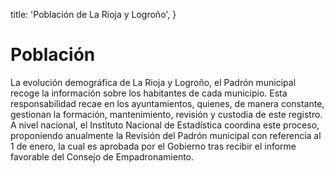
  title: 'Población de La Rioja y Logroño',
}

# Población

La evolución demográfica de La Rioja y Logroño, el Padrón municipal recoge la información sobre los habitantes de cada municipio. Esta responsabilidad recae en los ayuntamientos, quienes, de manera constante, gestionan la formación, mantenimiento, revisión y custodia de este registro. A nivel nacional, el Instituto Nacional de Estadística coordina este proceso, proponiendo anualmente la Revisión del Padrón municipal con referencia al 1 de enero, la cual es aprobada por el Gobierno tras recibir el informe favorable del Consejo de Empadronamiento.

<PopulationPerYear originUrl="https://web.larioja.org/dato-abierto/datoabierto?n=opd-66" />
